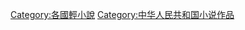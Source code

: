 {{Catmore|中國大陸出版輕小說列表}}
[[Category:各國輕小說|Category:各國輕小說]]
[[Category:中华人民共和国小说作品|Category:中华人民共和国小说作品]]